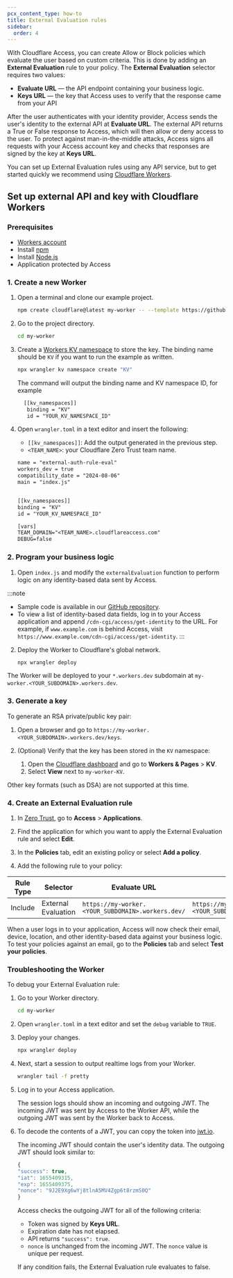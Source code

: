 ```yaml
---
pcx_content_type: how-to
title: External Evaluation rules
sidebar:
  order: 4
---
```



With Cloudflare Access, you can create Allow or Block policies which evaluate the user based on custom criteria. This is done by adding an **External Evaluation** rule to your policy. The **External Evaluation** selector requires two values:

- **Evaluate URL** — the API endpoint containing your business logic.
- **Keys URL** — the key that Access uses to verify that the response came from your API

After the user authenticates with your identity provider, Access sends the user's identity to the external API at **Evaluate URL**. The external API returns a True or False response to Access, which will then allow or deny access to the user. To protect against man-in-the-middle attacks, Access signs all requests with your Access account key and checks that responses are signed by the key at **Keys URL**.

You can set up External Evaluation rules using any API service, but to get started quickly we recommend using [Cloudflare Workers](/workers/).

## Set up external API and key with Cloudflare Workers

### Prerequisites

- [Workers account](/workers/get-started/guide/)
- Install [npm](https://docs.npmjs.com/getting-started)
- Install [Node.js](https://nodejs.org/en/)
- Application protected by Access

### 1. Create a new Worker

1. Open a terminal and clone our example project.

   ```sh
   npm create cloudflare@latest my-worker -- --template https://github.com/cloudflare/workers-access-external-auth-example
   ```

2. Go to the project directory.

   ```sh
   cd my-worker
   ```

3. Create a [Workers KV namespace](/kv/concepts/kv-namespaces/) to store the key. The binding name should be `KV` if you want to run the example as written.

   ```sh
   npx wrangler kv namespace create "KV"
   ```

   The command will output the binding name and KV namespace ID, for example

   ```txt
     [[kv_namespaces]]
      binding = "KV"
      id = "YOUR_KV_NAMESPACE_ID"
   ```

4. Open `wrangler.toml` in a text editor and insert the following:

   - `[[kv_namespaces]]`: Add the output generated in the previous step.
   - `<TEAM_NAME>`: your Cloudflare Zero Trust <GlossaryTooltip term="team name">team name</GlossaryTooltip>.

   ```txt
   name = "external-auth-rule-eval"
   workers_dev = true
   compatibility_date = "2024-08-06"
   main = "index.js"


   [[kv_namespaces]]
   binding = "KV"
   id = "YOUR_KV_NAMESPACE_ID"

   [vars]
   TEAM_DOMAIN="<TEAM_NAME>.cloudflareaccess.com"
   DEBUG=false
   ```

### 2. Program your business logic

1. Open `index.js` and modify the `externalEvaluation` function to perform logic on any identity-based data sent by Access.

:::note

- Sample code is available in our [GitHub repository](https://github.com/cloudflare/workers-access-external-auth-example).
- To view a list of identity-based data fields, log in to your Access application and append `/cdn-cgi/access/get-identity` to the URL. For example, if `www.example.com` is behind Access, visit `https://www.example.com/cdn-cgi/access/get-identity`.
  :::

2. Deploy the Worker to Cloudflare's global network.

   ```sh
   npx wrangler deploy
   ```

The Worker will be deployed to your `*.workers.dev` subdomain at `my-worker.<YOUR_SUBDOMAIN>.workers.dev`.

### 3. Generate a key

To generate an RSA private/public key pair:

1. Open a browser and go to `https://my-worker.<YOUR_SUBDOMAIN>.workers.dev/keys`.

2. (Optional) Verify that the key has been stored in the `KV` namespace:
   1. Open the [Cloudflare dashboard](https://dash.cloudflare.com/) and go to **Workers & Pages** > **KV**.
   2. Select **View** next to `my-worker-KV`.

Other key formats (such as DSA) are not supported at this time.

### 4. Create an External Evaluation rule

1. In [Zero Trust](https://one.dash.cloudflare.com/), go to **Access** > **Applications**.

2. Find the application for which you want to apply the External Evaluation rule and select **Edit**.

3. In the **Policies** tab, edit an existing policy or select **Add a policy**.

4. Add the following rule to your policy:

| Rule Type | Selector            | Evaluate URL                                      | Keys URL                                               |
| --------- | ------------------- | ------------------------------------------------- | ------------------------------------------------------ |
| Include   | External Evaluation | `https://my-worker.<YOUR_SUBDOMAIN>.workers.dev/` | `https://my-worker.<YOUR_SUBDOMAIN>.workers.dev/keys/` |

When a user logs in to your application, Access will now check their email, device, location, and other identity-based data against your business logic. To test your policies against an email, go to the **Policies** tab and select **Test your policies**.

### Troubleshooting the Worker

To debug your External Evaluation rule:

1. Go to your Worker directory.

   ```sh
   cd my-worker
   ```

2. Open `wrangler.toml` in a text editor and set the `debug` variable to `TRUE`.

3. Deploy your changes.

   ```sh
   npx wrangler deploy
   ```

4. Next, start a session to output realtime logs from your Worker.

   ```sh
   wrangler tail -f pretty
   ```

5. Log in to your Access application.

   The session logs should show an incoming and outgoing JWT. The incoming JWT was sent by Access to the Worker API, while the outgoing JWT was sent by the Worker back to Access.

6. To decode the contents of a JWT, you can copy the token into [jwt.io](https://jwt.io/).

   The incoming JWT should contain the user's identity data. The outgoing JWT should look similar to:

   ```js
   {
   "success": true,
   "iat": 1655409315,
   "exp": 1655409375,
   "nonce": "9J2E9Xg6wYj8tlnA5MV4Zgp6t8rzmS0Q"
   }
   ```

   Access checks the outgoing JWT for all of the following criteria:

   - Token was signed by **Keys URL**.
   - Expiration date has not elapsed.
   - API returns `"success": true`.
   - `nonce` is unchanged from the incoming JWT. The `nonce` value is unique per request.

   If any condition fails, the External Evaluation rule evaluates to false.
